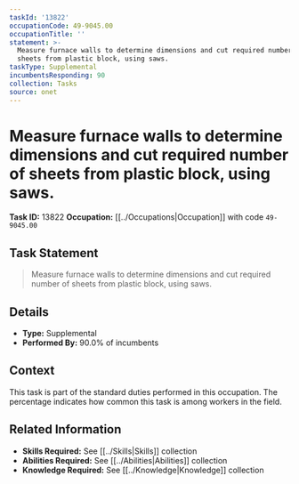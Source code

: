 ```yaml
---
taskId: '13822'
occupationCode: 49-9045.00
occupationTitle: ''
statement: >-
  Measure furnace walls to determine dimensions and cut required number of
  sheets from plastic block, using saws.
taskType: Supplemental
incumbentsResponding: 90
collection: Tasks
source: onet
---
```

# Measure furnace walls to determine dimensions and cut required number of sheets from plastic block, using saws.

**Task ID:** 13822
**Occupation:** [[../Occupations|Occupation]] with code `49-9045.00`

## Task Statement

> Measure furnace walls to determine dimensions and cut required number of sheets from plastic block, using saws.

## Details

- **Type:** Supplemental
- **Performed By:** 90.0% of incumbents

## Context

This task is part of the standard duties performed in this occupation. The percentage indicates how common this task is among workers in the field.

## Related Information

- **Skills Required:** See [[../Skills|Skills]] collection
- **Abilities Required:** See [[../Abilities|Abilities]] collection
- **Knowledge Required:** See [[../Knowledge|Knowledge]] collection
